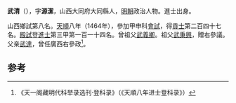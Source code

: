 '''武清'''（{{bd|1432年||？}}），字'''源潔'''，山西大同府大同縣人，[[明朝|明朝]]政治人物。進士出身。

山西鄉試第八名。[[天顺_(明朝)|天順]]八年（1464年），參加甲申科[[會試|會試]]，得[[貢士|貢士]]第二百四十七名。[[殿試|殿試]]登[[進士|進士]]第三甲第一百一十四名。曾祖父[[武義卿|武義卿]]。祖父[[武秉興|武秉興]]，贈右參議。父亲[[武達|武達]]，曾任廣西右參政<ref>《天一阁藏明代科举录选刊·登科录》（《天順八年进士登科录》）</ref>。

==参考==
{{reflist}}

{{天順八年甲申科殿試金榜}}


{{明朝人物小作品}}